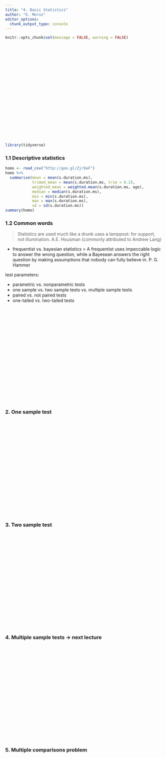 ```yaml
---
title: "4. Basic Statistics"
author: "G. Moroz"
editor_options: 
  chunk_output_type: console
---
```


```r
knitr::opts_chunk$set(message = FALSE, warning = FALSE)
```

<style>
.parallax {
    /* The image used */
    background-image: url("4_statistics.png");
    
    /* Set a specific height */
    min-height: 300px; 

    /* Create the parallax scrolling effect */
    background-attachment: fixed;
    background-position: center;
    background-repeat: no-repeat;
    background-size: auto;
}
.parallax1 {
    /* The image used */
    background-image: url("4_onesample.jpg");
    
    /* Set a specific height */
    min-height: 300px; 

    /* Create the parallax scrolling effect */
    background-attachment: fixed;
    background-position: center;
    background-repeat: no-repeat;
    background-size: auto;
}
.parallax2 {
    /* The image used */
    background-image: url("4_twosample.jpg");
    
    /* Set a specific height */
    min-height: 300px; 

    /* Create the parallax scrolling effect */
    background-attachment: fixed;
    background-position: center;
    background-repeat: no-repeat;
    background-size: auto;
}
.parallax3 {
    /* The image used */
    background-image: url("4_anova.jpg");
    
    /* Set a specific height */
    min-height: 300px; 

    /* Create the parallax scrolling effect */
    background-attachment: fixed;
    background-position: center;
    background-repeat: no-repeat;
    background-size: auto;
}
</style>

<div class="parallax"></div>

```r
library(tidyverse)
```

### 1.1 Descriptive statistics
```r
homo <- read_csv("http://goo.gl/Zjr9aF")
homo %>% 
  summarise(mean = mean(s.duration.ms),
            trimed_mean = mean(s.duration.ms, trim = 0.2),
            weighted_mean = weighted.mean(s.duration.ms, age),
            median = median(s.duration.ms),
            min = min(s.duration.ms),
            max = max(s.duration.ms),
            sd = sd(s.duration.ms))
summary(homo)
```

### 1.2 Common words

> Statistics are used much like a drunk uses a lamppost: for support, not illumination. A.E. Housman (commonly attributed to Andrew Lang)

* frequentist vs. bayesian statistics
> A frequentist uses impeccable logic to answer the wrong question, while a Bayesean answers the right question by making assumptions that nobody can fully believe in. P. G. Hammer 

test parameters:

* parametric vs. nonparametric tests
* one sample vs. two sample tests vs. multiple sample tests
* paired vs. not paired tests
* one-tailed vs. two-tailed tests

<div class="parallax1"></div>

### 2. One sample test

<div class="parallax2"></div>

### 3. Two sample test

<div class="parallax3"></div>

### 4. Multiple sample tests → next lecture

<div class="parallax"></div>

### 5. Multiple comparisons problem

<div class="parallax"></div>